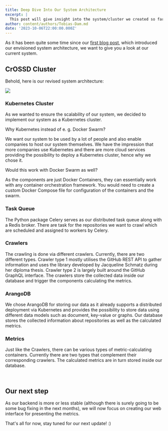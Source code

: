 ```yaml
---
title: Deep Dive Into Our System Architecture
excerpt: |
  This post will give insight into the system/cluster we created so far.
author: content/authors/Tobias-Dam.md
date: '2023-10-06T22:00:00.000Z'
---
```



​As it has been quite some time since our [first blog post](https://www.netidee.at/crossd/introducing-crossd), which introduced our envisioned system architecture, we want to give you a look at our current system.

## CrOSSD Cluster

Behold, here is our revised system architecture:

![](/uploads/Software_stack.jpg)

### Kubernetes Cluster

As we wanted to ensure the scalability of our system, we decided to implement our system as a Kubernetes cluster.

Why Kubernetes instead of e. g. Docker Swarm?

We want our system to be used by a lot of people and also enable companies to host our system themselves. We have the impression that more companies use Kubernetes and there are more cloud services providing the possibility to deploy a Kubernetes cluster, hence why we chose it.

Would this work with Docker Swarm as well?

As the components are just Docker Containers, they can essentially work with any container orchestration framework. You would need to create a custom Docker Compose file for configuration of the containers and the swarm.

### Task Queue

The Python package Celery serves as our distributed task queue along with a Redis broker. There are task for the repositories we want to crawl which are scheduled and assigned to workers by Celery.

### Crawlers

The crawling is done via different crawlers. Currently, there are two different types. Crawler type 1 mostly utilises the GitHub REST API to gather information and uses the library developed by Jacqueline Schmatz during her diploma thesis. Crawler type 2 is largely built around the GitHub GraphQL interface. The crawlers store the collected data inside our database and trigger the components calculating the metrics.

### ArangoDB

We chose ArangoDB for storing our data as it already supports a distributed deployment via Kubernetes and provides the possibility to store data using different data models such as document, key-value or graphs. Our database stores the collected information about repositories as well as the calculated metrics.

### Metrics

Just like the Crawlers, there can be various types of metric-calculating containers. Currently there are two types that complement their corresponding crawlers. The calculated metrics are in turn stored inside our database.

 

## Our next step

As our backend is more or less stable (although there is surely going to be some bug fixing in the next months), we will now focus on creating our web interface for presenting the metrics.

That's all for now, stay tuned for our next update! :)

​

